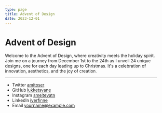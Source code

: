 ```yaml
---
type: page
title: Advent of Design
date: 2023-12-01
---
```


# Advent of Design

Welcome to the Advent of Design, where creativity meets the holiday spirit. Join me on a journey from December 1st to the 24th as I unveil 24 unique designs, one for each day leading up to Christmas. It's a celebration of innovation, aesthetics, and the joy of creation.


---

- Twitter [amitoser](https://twitter.com/amitoser)
- GitHub [lukketsvane](https://github.com/lukketsvane)
- Instagram [smeltevatn](https://www.instagram.com/smeltevatn/)
- LinkedIn [iverfinne](https://www.linkedin.com/in/iverfinne/)
- Email [yourname@example.com](mailto:yourname@example.com)
